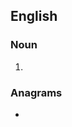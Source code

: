 ==English==

===Noun===
{{head|en|noun plural form}}

# {{plural of|legger|lang=en}}

===Anagrams===
* {{anagrams|en|egglers}}